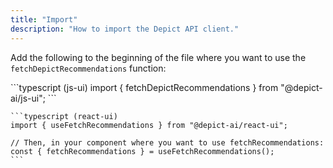 ```yaml
---
title: "Import"
description: "How to import the Depict API client."
---
```


Add the following to the beginning of the file where you want to use the `fetchDepictRecommendations` function:

<CodeGroup>
    ```typescript (js-ui)
    import { fetchDepictRecommendations } from "@depict-ai/js-ui";
    ```

    ```typescript (react-ui)
    import { useFetchRecommendations } from "@depict-ai/react-ui";

    // Then, in your component where you want to use fetchRecommendations:
    const { fetchRecommendations } = useFetchRecommendations();
    ```
</CodeGroup>